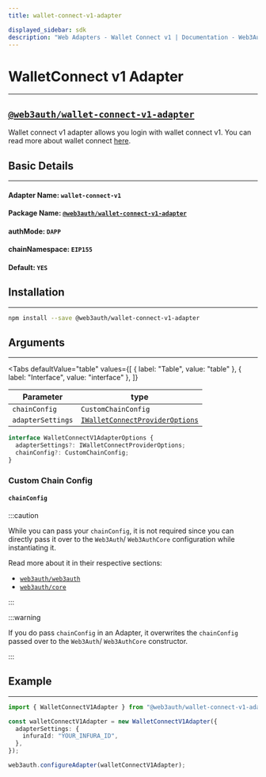 ```yaml
---
title: wallet-connect-v1-adapter

displayed_sidebar: sdk
description: "Web Adapters - Wallet Connect v1 | Documentation - Web3Auth"
---
```


# WalletConnect v1 Adapter

---


## [`@web3auth/wallet-connect-v1-adapter`](https://npmjs.com/package/@web3auth/wallet-connect-v1-adapter)

Wallet connect v1 adapter allows you login with wallet connect v1. You can read more about wallet connect [here](https://docs.walletconnect.com/).

## Basic Details

---

#### Adapter Name: `wallet-connect-v1`

#### Package Name: [`@web3auth/wallet-connect-v1-adapter`](https://npmjs.com/package/@web3auth/wallet-connect-v1-adapter)

#### authMode: `DAPP`

#### chainNamespace: `EIP155`

#### Default: `YES`

## Installation

---

```bash npm2yarn
npm install --save @web3auth/wallet-connect-v1-adapter
```

## Arguments

---

<Tabs
  defaultValue="table"
  values={[
    { label: "Table", value: "table" },
    { label: "Interface", value: "interface" },
  ]}
>

<TabItem value="table">

| Parameter         | type                                                                                                           |
| ----------------- | -------------------------------------------------------------------------------------------------------------- |
| `chainConfig`     | `CustomChainConfig`                                                                                            |
| `adapterSettings` | [`IWalletConnectProviderOptions`](https://docs.walletconnect.com/quick-start/dapps/client#initiate-connection) |

</TabItem>

<TabItem value="interface">

```ts
interface WalletConnectV1AdapterOptions {
  adapterSettings?: IWalletConnectProviderOptions;
  chainConfig?: CustomChainConfig;
}
```

</TabItem>

</Tabs>

### Custom Chain Config

#### `chainConfig`

:::caution

While you can pass your `chainConfig`, it is not required since you can directly pass it over to the `Web3Auth`/ `Web3AuthCore` configuration while
instantiating it.

Read more about it in their respective sections:

- [`web3auth/web3auth`](/sdk/web/web3auth/initialize#adding-a-custom-chain-configuration)
- [`web3auth/core`](/sdk/web/core/initialize#adding-a-custom-chain-configuration)

:::

:::warning

If you do pass `chainConfig` in an Adapter, it overwrites the `chainConfig` passed over to the `Web3Auth`/ `Web3AuthCore` constructor.

:::

## Example

---

```ts
import { WalletConnectV1Adapter } from "@web3auth/wallet-connect-v1-adapter";

const walletConnectV1Adapter = new WalletConnectV1Adapter({
  adapterSettings: {
    infuraId: "YOUR_INFURA_ID",
  },
});

web3auth.configureAdapter(walletConnectV1Adapter);
```
